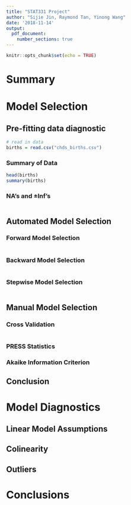 ```yaml
---
title: "STAT331 Project"
author: "Sijie Jin, Raymond Tan, Yinong Wang"
date: '2018-11-14'
output: 
  pdf_document:
    number_sections: true
---
```


```r
knitr::opts_chunk$set(echo = TRUE)
```

# Summary

# Model Selection

## Pre-fitting data diagnostic

```r
# read in data
births = read.csv("chds_births.csv")
```

### Summary of Data

```r
head(births)
summary(births)
```

### NA's and $\pm$Inf's

```r

```

## Automated Model Selection

### Forward Model Selection

```r

```

### Backward Model Selection

```r

```

### Stepwise Model Selection

```r

```

## Manual Model Selection

### Cross Validation

```r

```

### PRESS Statistics

### Akaike Information Criterion

## Conclusion

# Model Diagnostics

## Linear Model Assumptions

## Colinearity

## Outliers

# Conclusions

